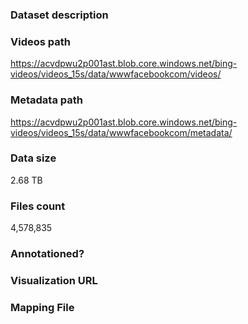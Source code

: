 ### Dataset description

### Videos path

https://acvdpwu2p001ast.blob.core.windows.net/bing-videos/videos_15s/data/wwwfacebookcom/videos/

### Metadata path

https://acvdpwu2p001ast.blob.core.windows.net/bing-videos/videos_15s/data/wwwfacebookcom/metadata/

### Data size

2.68 TB

### Files count

4,578,835

### Annotationed?

### Visualization URL

### Mapping File